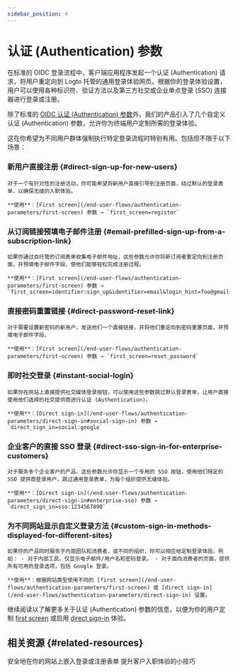 ```yaml
---
sidebar_position: 4
---
```


# 认证 (Authentication) 参数

在标准的 OIDC 登录流程中，客户端应用程序发起一个认证 (Authentication) 请求，将用户重定向到 Logto 托管的通用登录体验网页。根据你的登录体验设置，用户可以使用各种标识符、验证方法以及第三方社交或企业单点登录 (SSO) 连接器进行登录或注册。

除了标准的 [OIDC 认证 (Authentication) 参数](https://openid.net/specs/openid-connect-core-1_0.html#AuthRequest)外，我们的产品引入了几个自定义认证 (Authentication) 参数，允许你为终端用户定制所需的登录体验。

这在你希望为不同用户群体强制执行特定登录流程时特别有用。包括但不限于以下场景：

### 新用户直接注册 \{#direct-sign-up-for-new-users}

    对于一个有针对性的注册活动，你可能希望将新用户直接引导到注册页面，绕过默认的登录表单，以确保无缝的入职体验。

    **使用**：[First screen](/end-user-flows/authentication-parameters/first-screen) 参数 → `first_screen=register`

### 从订阅链接预填电子邮件注册 \{#email-prefilled-sign-up-from-a-subscription-link}

    如果你通过自托管的订阅表单收集电子邮件地址，这些参数允许你将新订阅者重定向到注册页面，并预填电子邮件字段，使他们能够轻松完成注册过程。

    **使用**：[First screen](/end-user-flows/authentication-parameters/first-screen) 参数 → `first_screen=identifier:sign_up&identifier=email&login_hint=foo@gmail.com`

### 直接密码重置链接 \{#direct-password-reset-link}

    对于需要设置新密码的新用户，发送他们一个直接链接，并将他们重定向到密码重置页面，并预填电子邮件字段。

    **使用**：[First screen](/end-user-flows/authentication-parameters/first-screen) 参数 → `first_screen=reset_password`

### 即时社交登录 \{#instant-social-login}

    如果你在网站上直接提供社交媒体登录按钮，可以使用这些参数跳过默认登录表单，让用户直接使用他们选择的社交提供商进行认证 (Authentication)。

    **使用**：[Direct sign-in](/end-user-flows/authentication-parameters/direct-sign-in#social-sign-in) 参数 → `direct_sign_in=social:google`

### 企业客户的直接 SSO 登录 \{#direct-sso-sign-in-for-enterprise-customers}

    对于服务多个企业客户的产品，这些参数允许你显示一个专用的 SSO 按钮，使用他们特定的 SSO 提供商登录用户，跳过通用登录表单，为每个组织提供无缝体验。

    **使用**：[Direct sign-in](/end-user-flows/authentication-parameters/direct-sign-in#enterprise-sso) 参数 → `direct_sign_in=sso:1234567890`

### 为不同网站显示自定义登录方法 \{#custom-sign-in-methods-displayed-for-different-sites}

    如果你的产品同时服务于内部团队和消费者，或不同的组织，你可以相应地定制登录体验。例如： - 对于内部工具，仅显示电子邮件/用户名和密码登录。 - 对于面向消费者的页面，提供所有可用的登录选项，包括 Google 登录。

    **使用**：根据网站类型使用不同的 [first screen](/end-user-flows/authentication-parameters/first-screen) 或 [direct sign-in](/end-user-flows/authentication-parameters/direct-sign-in) 设置。

继续阅读以了解更多关于认证 (Authentication) 参数的信息，以便为你的用户定制 [first screen](/end-user-flows/authentication-parameters/first-screen) 或启用 [direct sign-in](/end-user-flows/authentication-parameters/direct-sign-in) 体验。

## 相关资源 \{#related-resources}

<Url href="https://blog.logto.io/embed-login-or-registration-forms-securely-on-your-site">
  安全地在你的网站上嵌入登录或注册表单
</Url>

<Url href="https://blog.logto.io/authentication-parameters">
  提升客户入职体验的小技巧
</Url>